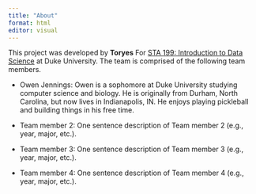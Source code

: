 ```yaml
---
title: "About"
format: html
editor: visual
---
```


This project was developed by **Toryes** For [STA 199: Introduction to Data Science](https://sta199-s23-2.github.io/) at Duke University. The team is comprised of the following team members.

-   Owen Jennings: Owen is a sophomore at Duke University studying computer science and biology. He is originally from Durham, North Carolina, but now lives in Indianapolis, IN. He enjoys playing pickleball and building things in his free time.

-   Team member 2: One sentence description of Team member 2 (e.g., year, major, etc.).

-   Team member 3: One sentence description of Team member 3 (e.g., year, major, etc.).

-   Team member 4: One sentence description of Team member 4 (e.g., year, major, etc.).
